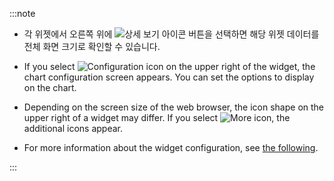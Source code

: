 :::note

-   각 위젯에서 오른쪽 위에 ![상세 보기 아이콘](/img/ico-detail-mode.svg) 버튼을 선택하면 해당 위젯 데이터를 전체 화면 크기로 확인할 수 있습니다.

-   If you select ![Configuration icon](/img/ico-setting.svg) on the upper right of the widget, the chart configuration screen appears. You can set the options to display on the chart.

-   Depending on the screen size of the web browser, the icon shape on the upper right of a widget may differ. If you select ![More icon](/img/ico-more.svg), the additional icons appear.

-   For more information about the widget configuration, see [the following](dashboard-widget-setting).

:::
